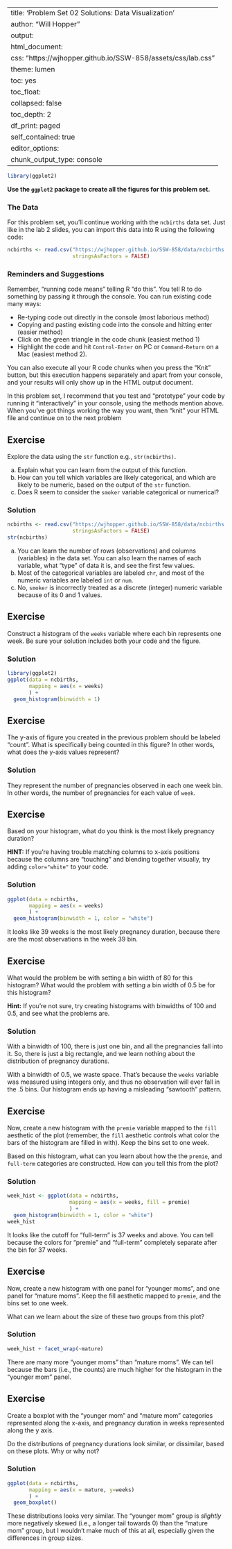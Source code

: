 
---
title: 'Problem Set 02 Solutions: Data Visualization'
author: "Will Hopper"
output:
  html_document:
    css: "https://wjhopper.github.io/SSW-858/assets/css/lab.css"
    theme: lumen
    toc: yes
    toc_float:
      collapsed: false
    toc_depth: 2
    df_print: paged
    self_contained: true
editor_options: 
  chunk_output_type: console
---

```r
library(ggplot2)
```

<div class="attention">
**Use the `ggplot2` package to create all the figures for this problem set.**
</div>


### The Data

For this problem set, you'll continue working with the `ncbirths` data set. Just like in the lab 2  slides, you can import this data into R using the following code:

```r
ncbirths <- read.csv("https://wjhopper.github.io/SSW-858/data/ncbirths.csv",
                     stringsAsFactors = FALSE)
```

### Reminders and Suggestions

Remember, "running code means" telling R "do this". You tell R to do something by passing it through the console. You can run existing code many ways:

- Re-typing code out directly in the console (most laborious method)
- Copying and pasting existing code into the console and hitting enter (easier method)
- Click on the green triangle in the code chunk (easiest method 1)
- Highlight the code and hit `Control-Enter` on PC or `Command-Return` on a Mac (easiest method 2).

You can also execute all your R code chunks when you press the "Knit" button, but this execution happens separately and apart from your console, and your results will only show up in the HTML output document.

In this problem set, I recommend that you test and "prototype" your code by running it "interactively" in your console, using the methods mention above. When you've got things working the way you want, then "knit" your HTML file and continue on to the next problem

## Exercise
Explore the data using the `str` function e.g., `str(ncbirths)`. 

a. Explain what you can learn from the output of this function.
b. How can you tell which variables are likely categorical, and which are likely to be numeric, based on the output of the `str` function.
c. Does R seem to consider the `smoker` variable categorical or numerical?

### Solution
```r
ncbirths <- read.csv("https://wjhopper.github.io/SSW-858/data/ncbirths.csv",
                     stringsAsFactors = FALSE)
str(ncbirths)
```

a. You can learn the number of rows (observations) and columns (variables) in the data set. You can also learn the names of each variable, what "type" of data it is, and see the first few values.
b. Most of the categorical variables are labeled `chr`, and most of the numeric variables are labeled `int` or `num`.
c. No, `smoker` is incorrectly treated as a discrete (integer) numeric variable because of its 0 and 1 values.

## Exercise
Construct a histogram of the `weeks` variable where each bin represents one week. Be sure your solution includes both your code and the figure.

### Solution
```r
library(ggplot2)
ggplot(data = ncbirths,
       mapping = aes(x = weeks)
       ) +
  geom_histogram(binwidth = 1)
```

## Exercise
The y-axis of figure you created in the previous problem should be labeled "count". What is specifically being counted in this figure? In other words, what does the y-axis values represent?

### Solution
They represent the number of pregnancies observed in each one week bin. In other words, the number of pregnancies for each value of `week`.

## Exercise
Based on your histogram, what do you think is the most likely pregnancy duration?

**HINT:** If you're having trouble matching columns to x-axis positions because the columns are "touching" and blending together visually, try adding `color="white"` to your code.

### Solution
```r
ggplot(data = ncbirths,
       mapping = aes(x = weeks)
       ) +
  geom_histogram(binwidth = 1, color = "white")
```

It looks like 39 weeks is the most likely pregnancy duration, because there are the most observations in the week 39 bin.

## Exercise
What would the problem be with setting a bin width of 80 for this histogram? What would the problem with setting a bin width of 0.5 be for this histogram?

**Hint:** If you're not sure, try creating histograms with binwidths of 100 and 0.5, and see what the problems are.

### Solution
With a binwidth of 100, there is just one bin, and all the pregnancies fall into it. So, there is just a big rectangle, and we learn nothing about the distribution of pregnancy durations.

With a binwidth of 0.5, we waste space. That's because the `weeks` variable was measured using integers only, and thus no observation will ever fall in the .5 bins. Our histogram ends up having a misleading "sawtooth" pattern.

## Exercise
Now, create a new histogram with the `premie` variable mapped to the `fill` aesthetic of the plot (remember, the `fill` aesthetic controls what color the bars of the histogram are filled in with). Keep the bins set to one week.

Based on this histogram, what can you learn about how the the `premie`, and `full-term` categories are constructed. How can you tell this from the plot?

### Solution
```r
week_hist <- ggplot(data = ncbirths,
                    mapping = aes(x = weeks, fill = premie)
                    ) +
  geom_histogram(binwidth = 1, color = "white")
week_hist
```

It looks like the cutoff for "full-term" is 37 weeks and above. You can tell because the colors for "premie" and "full-term" completely separate after the bin for 37 weeks.

## Exercise
Now, create a new histogram with one panel for "younger moms", and one panel for "mature moms". Keep the fill aesthetic mapped to `premie`, and the bins set to one week.

What can we learn about the size of these two groups from this plot?

### Solution
```r
week_hist + facet_wrap(~mature)
```

There are many more "younger moms" than "mature moms". We can tell because the bars (i.e., the counts) are much higher for the histogram in the "younger mom" panel.

## Exercise
Create a boxplot with the "younger mom" and "mature mom" categories represented along the x-axis, and pregnancy duration in weeks represented along the y axis.

Do the distributions of pregnancy durations look similar, or dissimilar, based on these plots. Why or why not?

### Solution
```r
ggplot(data = ncbirths,
       mapping = aes(x = mature, y=weeks)
       ) +
  geom_boxplot()
```

These distributions looks very similar. The "younger mom" group is *slightly* more negatively skewed (i.e., a longer tail towards 0) than the "mature mom" group, but I wouldn't make much of this at all, especially given the differences in group sizes.

